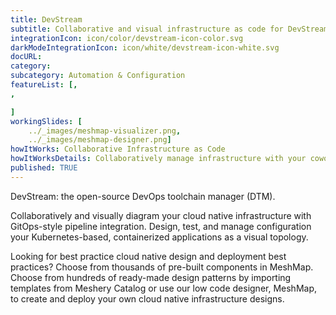 ---title: DevStream  subtitle: Collaborative and visual infrastructure as code for DevStreamintegrationIcon: icon/color/devstream-icon-color.svgdarkModeIntegrationIcon: icon/white/devstream-icon-white.svgdocURL: category: subcategory: Automation & ConfigurationfeatureList: [,,]workingSlides: [    ../_images/meshmap-visualizer.png,    ../_images/meshmap-designer.png]howItWorks: Collaborative Infrastructure as CodehowItWorksDetails: Collaboratively manage infrastructure with your coworkers synchronously sharing the same designs.published: TRUE---<p>    DevStream: the open-source DevOps toolchain manager (DTM).</p><p>    Collaboratively and visually diagram your cloud native infrastructure with GitOps-style pipeline integration. Design, test, and manage configuration your Kubernetes-based, containerized applications as a visual topology.</p><p>    Looking for best practice cloud native design and deployment best practices? Choose from thousands of pre-built components in MeshMap. Choose from hundreds of ready-made design patterns by importing templates from Meshery Catalog or use our low code designer, MeshMap, to create and deploy your own cloud native infrastructure designs.</p>